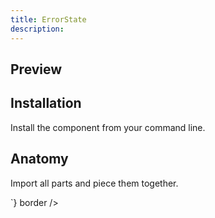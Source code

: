 ```yaml
---
title: ErrorState
description:
---
```


## Preview

<Preview>
  <Flex
    style={{
      flexDirection: "column",
      alignItems: "center",
      gap: "8px",
    }}
  >
    <ErrorState status={404} message="Requested resource is unavailable 😭" />
  </Flex>
</Preview>

## Installation

Install the component from your command line.

<LiveProvider>
  <LiveEditor code={`npm install @raystack/apsara`} border />
</LiveProvider>

## Anatomy

Import all parts and piece them together.

<LiveProvider>
    <LiveEditor code={`

<ErrorState />
`} border />
</LiveProvider>
